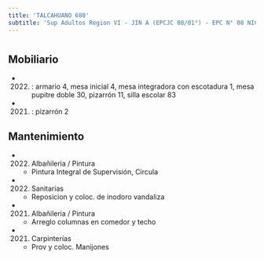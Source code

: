 ```yaml
---
title: 'TALCAHUANO 680'
subtitle: 'Sup Adultos Region VI - JIN A (EPCJC 08/01°) - EPC N° 08 NICOLAS AVELLANEDA - CENS N° 03 - EPA N° 08 NICOLAS AVELLANEDA - CENTRO EDUCATIVO CURSOS ESPECIALES - SUPERVISIÓN CURSOS ESPECIALES'
---
```


#


## Mobiliario

*  (2022) : armario 4, mesa inicial 4, mesa integradora con escotadura 1, mesa pupitre doble 30, pizarrón 11, silla escolar 83 

*  (2021) : pizarrón 2 





## Mantenimiento

*  (2022) Albañileria / Pintura 
    + Pintura Integral de Supervisión, Circula

*  (2022) Sanitarias 
    + Reposicion y coloc. de inodoro vandaliza

*  (2021) Albañileria / Pintura 
    + Arreglo columnas en comedor y techo

*  (2021) Carpinterías 
    + Prov y coloc. Manijones



